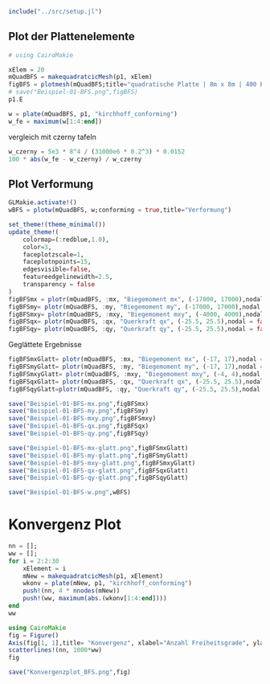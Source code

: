 ```julia
include("../src/setup.jl")
```


## Plot der Plattenelemente
```julia
# using CairoMakie

xElem = 20
mQuadBFS = makequadratcicMesh(p1, xElem)
figBFS = plotmesh(mQuadBFS;title="quadratische Platte | 8m x 8m | 400 Elemente")
# save("Beispiel-01-BFS.png",figBFS)
p1.E
```

```julia
w = plate(mQuadBFS, p1, "kirchhoff_conforming")
w_fe = maximum(w[1:4:end])
```

vergleich mit czerny tafeln

```julia
w_czerny = 5e3 * 8^4 / (31000e6 * 0.2^3) * 0.0152
100 * abs(w_fe - w_czerny) / w_czerny
```

## Plot Verformung

```julia
GLMakie.activate!()
wBFS = plotw(mQuadBFS, w;conforming = true,title="Verformung")
```

```julia
set_theme!(theme_minimal())
update_theme!(
    colormap=(:redblue,1.0),
    color=3,
    faceplotzscale=1,
    faceplotnpoints=15,
    edgesvisible=false,
    featureedgelinewidth=2.5,
    transparency = false
)
figBFSmx = plotr(mQuadBFS, :mx, "Biegemoment mx", (-17000, 17000),nodal = false, a3d=true)
figBFSmy= plotr(mQuadBFS, :my, "Biegemoment my", (-17000, 17000),nodal = false, a3d=true)
figBFSmxy= plotr(mQuadBFS, :mxy, "Biegemoment mxy", (-4000, 4000),nodal = false, a3d=true)
figBFSqx= plotr(mQuadBFS, :qx, "Querkraft qx", (-25.5, 25.5),nodal = false, a3d=true)
figBFSqy= plotr(mQuadBFS, :qy, "Querkraft qy", (-25.5, 25.5),nodal = false, a3d=true)
```

Geglättete Ergebnisse 
```julia
figBFSmxGlatt= plotr(mQuadBFS, :mx, "Biegemoment mx", (-17, 17),nodal = true, a3d=true)
figBFSmyGlatt= plotr(mQuadBFS, :my, "Biegemoment my", (-17, 17),nodal = true, a3d=true)
figBFSmxyGlatt= plotr(mQuadBFS, :mxy, "Biegemoment mxy", (-4, 4),nodal = true, a3d=true)
figBFSqxGlatt= plotr(mQuadBFS, :qx, "Querkraft qx", (-25.5, 25.5),nodal = true, a3d=true)
figBFSqyGlatt=plotr(mQuadBFS, :qy, "Querkraft qy", (-25.5, 25.5),nodal = true, a3d=true)
```

```julia
save("Beispiel-01-BFS-mx.png",figBFSmx)
save("Beispiel-01-BFS-my.png",figBFSmy)
save("Beispiel-01-BFS-mxy.png",figBFSmxy)
save("Beispiel-01-BFS-qx.png",figBFSqx)
save("Beispiel-01-BFS-qy.png",figBFSqy)

save("Beispiel-01-BFS-mx-glatt.png",figBFSmxGlatt)
save("Beispiel-01-BFS-my-glatt.png",figBFSmyGlatt)
save("Beispiel-01-BFS-mxy-glatt.png",figBFSmxyGlatt)
save("Beispiel-01-BFS-qx-glatt.png",figBFSqxGlatt)
save("Beispiel-01-BFS-qy-glatt.png",figBFSqyGlatt)
```

```julia
save("Beispiel-01-BFS-w.png",wBFS)
```
# Konvergenz Plot

```julia
nn = [];
ww = [];
for i = 2:2:30
    xElement = i
    mNew = makequadratcicMesh(p1, xElement)
    wkonv = plate(mNew, p1, "kirchhoff_conforming")
    push!(nn, 4 * nnodes(mNew))
    push!(ww, maximum(abs.(wkonv[1:4:end])))
end
ww
```


```julia
using CairoMakie
fig = Figure()
Axis(fig[1, 1],title= "Konvergenz", xlabel="Anzahl Freiheitsgrade", ylabel="Maximale Verschiebung in mm")
scatterlines!(nn, 1000*ww)
fig
```

```julia
save("Konvergenzplot_BFS.png",fig)
```